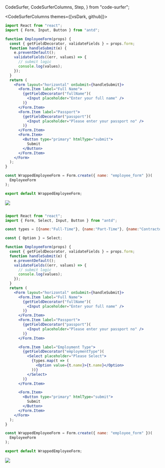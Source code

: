   CodeSurfer,
  CodeSurferColumns,
  Step,
} from "code-surfer";





<CodeSurferColumns themes={[vsDark, github]}>

<Step>

```jsx 12:34 subtitle="Let's add a Select for Employment Type?"
import React from "react";
import { Form, Input, Button } from "antd";

function EmployeeForm(props) {
  const { getFieldDecorator, validateFields } = props.form;
  function handleSubmit(e) {
    e.preventDefault();
    validateFields((err, values) => {
      // submit logic
      console.log(values);
    });
  }
  return (
    <Form layout="horizontal" onSubmit={handleSubmit}>
      <Form.Item label="Full Name">
        {getFieldDecorator("fullName")(
          <Input placeholder="Enter your full name" />
        )}
      </Form.Item>
      <Form.Item label="Passport">
        {getFieldDecorator("passport")(
          <Input placeholder="Please enter your passport no" />
        )}
      </Form.Item>
      <Form.Item>
        <Button type="primary" htmlType="submit">
          Submit
        </Button>
      </Form.Item>
    </Form>
  );
}

const WrappedEmployeeForm = Form.create({ name: "employee_form" })(
  EmployeeForm
);

export default WrappedEmployeeForm;

```

<Image src={forms} size='80%'></Image>


</Step>

<Step>

```jsx

import React from "react";
import { Form, Select, Input, Button } from "antd";

const types = [{name:"Full-Time"}, {name:"Part-Time"}, {name:"Contractor"}];

const { Option } = Select;

function EmployeeForm(props) {
  const { getFieldDecorator, validateFields } = props.form;
  function handleSubmit(e) {
    e.preventDefault();
    validateFields((err, values) => {
      // submit logic
      console.log(values);
    });
  }
  return (
    <Form layout="horizontal" onSubmit={handleSubmit}>
      <Form.Item label="Full Name">
        {getFieldDecorator("fullName")(
          <Input placeholder="Enter your full name" />
        )}
      </Form.Item>
      <Form.Item label="Passport">
        {getFieldDecorator("passport")(
          <Input placeholder="Please enter your passport no" />
        )}
      </Form.Item>

      <Form.Item label="Employment Type">
        {getFieldDecorator("employmentType")(
          <Select placeholder="Please Select">
            {types.map(t => (
              <Option value={t.name}>{t.name}</Option>
            ))}
          </Select>
        )}
      </Form.Item>

      <Form.Item>
        <Button type="primary" htmlType="submit">
          Submit
        </Button>
      </Form.Item>
    </Form>
  );
}

const WrappedEmployeeForm = Form.create({ name: "employee_form" })(
  EmployeeForm
);

export default WrappedEmployeeForm;


```

<Image src={forms2} size='80%'></Image>


</Step>




</CodeSurferColumns>

